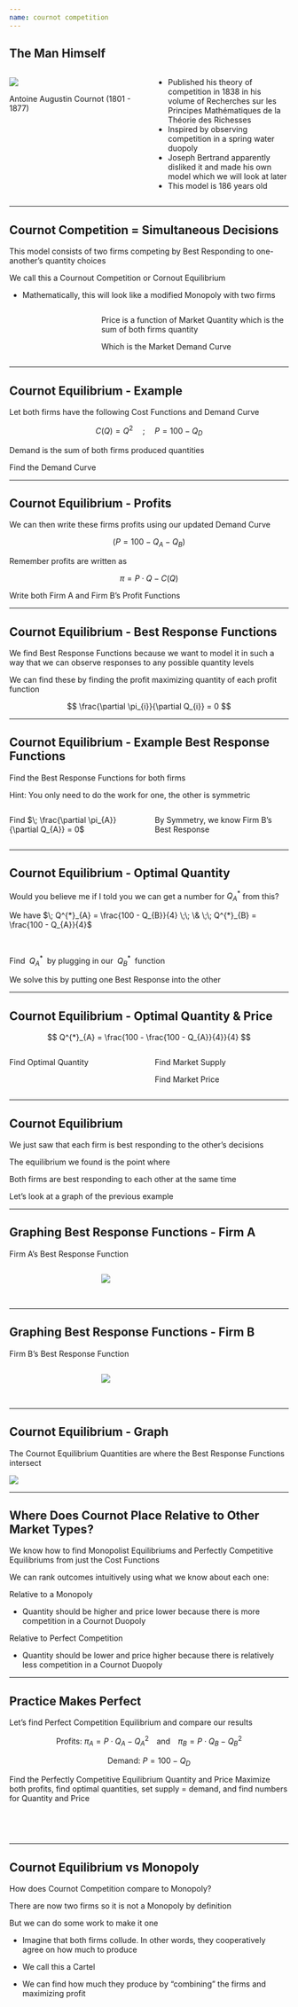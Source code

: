 ```yaml
---
name: cournot competition
---
```


## The Man Himself 

:::: {.columns}

::: {.column width="50%"}
![](images/antoine-augustin-cournot.jpg){fig-align="center"}

[Antoine Augustin Cournot (1801 - 1877)]{.hi .align-center .small}
:::

::: {.column width="50%"}
- Published his theory of competition in 1838 in his volume of Recherches sur les Principes Mathématiques de la Théorie des Richesses
- Inspired by observing competition in a spring water duopoly
- Joseph Bertrand apparently disliked it and made his own model which we will look at later
- This model is 186 years old
:::

::::

---

## Cournot Competition = Simultaneous Decisions

This model consists of two firms competing by [Best Responding]{.hi-orange} to one-another's quantity choices

We call this a [Cournout Competition or Cornout Equilibrium]{.hi} 

- Mathematically, this will look like a modified [Monopoly]{.hi-red} with two firms 

:::: {.columns}

::: {.column width="30%"}

<br><br>

::: {.fragment .small}
\begin{align*}
    \pi_{A} &= P \cdot Q_{A} - C(Q_{A}) \\
    \pi_{B} &= P \cdot Q_{B} - C(Q_{B}) \\
\end{align*}
:::

:::

::: {.column width="70%"}

::: {.fragment}
[Price is a function of Market Quantity which is the sum of both firms quantity]{.hi .align-center}
:::

::: {.fragment}
\begin{align*}
    P &= f(Q_{S}) = f(Q_{A} + Q_{B})
\end{align*}

[Which is the Market Demand Curve]{.h .align-center}
:::

:::

::::

---

## Cournot Equilibrium - Example

Let both firms have the following [Cost Functions]{.hi} and [Demand Curve]{.hi}

$$
    C(Q) = Q^{2} \;\;\;\;\; ; \;\;\;\;\; P = 100 - Q_{D}
$$

[Demand]{.hi} is the sum of both firms produced quantities

::: {.fragment}
\begin{align*}
    Q_{D} &= Q_{A} + Q_{B} \\
\end{align*}
:::

::: {.fragment}
[Find the Demand Curve]{.hi .align-center}
:::

::: {.fragment}
\begin{align*}
    P &= 100 - \color{red}{Q_{D}} \\
    P &= 100 - \color{red}{(Q_{A} + Q_{B})} \\
     P &= 100 - Q_{A} - Q_{B}
\end{align*}
:::

---

## Cournot Equilibrium - Profits

We can then write these firms profits using our [updated Demand Curve]{.hi} 

$$
    (P = 100 - Q_{A} - Q_{B})
$$

Remember profits are written as

$$
    \pi = P \cdot Q - C(Q)
$$

[Write both Firm A and Firm B's Profit Functions]{.hi .align-center}

::: {.fragment}
\begin{align*}
    \pi_{A} &= (100 - Q_{A} - Q_{B}) \cdot Q_{A} - Q_{A}^{2} \\ \\
    \pi_{B} &= (100 - Q_{A} - Q_{B}) \cdot Q_{B} - Q_{B}^{2}
\end{align*}
:::

---

## Cournot Equilibrium - Best Response Functions 

We find [Best Response Functions]{.hi-orange} because we want to model it in such a way that we can observe responses to any possible quantity levels

We can find these by finding the profit maximizing quantity of each profit function

$$
    \frac{\partial \pi_{i}}{\partial Q_{i}} = 0
$$

---

## Cournot Equilibrium - Example Best Response Functions

[\begin{align*}
    \pi_{A} &= (100 - Q_{A} - Q_{B}) \cdot Q_{A} - Q_{A}^{2} \\ \\
    \pi_{B} &= (100 - Q_{A} - Q_{B}) \cdot Q_{B} - Q_{B}^{2}
\end{align*}]{.tiny }

[Find the Best Response Functions for both firms]{.hi .note .align-center .small}

[Hint: You only need to do the work for one, the other is symmetric]{.hi .align-center .small}

:::: {.columns}

::: {.column width="50%"}
[Find $\; \frac{\partial \pi_{A}}{\partial Q_{A}} = 0$]{.hi .align-center .small}

::: {.fragment .tiny}
\begin{align*}
    100 - 2Q_{A} - Q_{B} - 2Q_{A} &= 0 \\
    4Q_{A} &= 100 - Q_{B} \\ 
    Q^{*}_{A} &= \frac{100 - Q_{B}}{4}
\end{align*}    
:::

:::

::: {.column width="50%"}

::: {.fragment}
[By Symmetry, we know Firm B's Best Response]{.hi .align-center}

\begin{align*}
    Q^{*}_{B} &= \frac{100 - Q_{A}}{4}
\end{align*}
:::

:::

::::

---

## Cournot Equilibrium - Optimal Quantity 

Would you believe me if I told you we can get a number for $Q_{A}^{*}$ from this?

::: {.fragment .tiny}
We have $\; Q^{*}_{A} = \frac{100 - Q_{B}}{4} \;\; \& \;\; Q^{*}_{B} = \frac{100 - Q_{A}}{4}$

<br>

[Find $\; Q^{*}_{A} \;$ by plugging in our $\; Q^{*}_{B} \;$ function]{.hi .align-center .small}
:::

::: {.fragment .small}
[We solve this by putting one Best Response into the other]{.hi .align-center}

\begin{align*}
    Q^{*}_{A} = \frac{100 - \color{red}{Q_{B}}}{4} \\ \\
    Q^{*}_{A} = \frac{100 - \color{red}{\frac{100 - Q_{A}}{4}}}{4}
\end{align*}
:::

---

## Cournot Equilibrium - Optimal Quantity & Price

$$
    Q^{*}_{A} = \frac{100 - \frac{100 - Q_{A}}{4}}{4}
$$

:::: {.columns}

::: {.column width="50%"}
[Find Optimal Quantity]{.hi .align-center}

::: {.fragment}
\begin{align*}
    4Q^{*}_{A} &= 100 - \frac{100 - Q_{A}^{*}}{4} \\
    16Q^{*}_{A} &= 400 - (100 - Q_{A}^{*}) \\ 
    15Q^{*}_{A} &= 300 \\
    Q^{*}_{A} &= 20 = Q^{*}_{B} 
\end{align*}
:::

:::

::: {.column width="50%"}
[Find Market Supply]{.hi .align-center .small}

::: {.fragment .small}
\begin{align*}
    Q_{S} &= Q_{A}^{*} + Q_{B}^{*} \\ 
    Q_{S} &= 20 + 20 \\
    Q_{S} &= 40
\end{align*}
:::

[Find Market Price]{.hi .align-center .small}

::: {.fragment .small}
\begin{align*}
    P &= 100 - Q_{D} \\
    P &= 100 - 40 \\
    P^{*} &= 60
\end{align*}
:::

:::

::::

---

## Cournot Equilibrium 

We just saw that each firm is best responding to the other's decisions

[The equilibrium we found is the point where]{.align-center} 

[Both firms are best responding to each other at the same time]{.hi .align-center}

Let's look at a graph of the previous example

---

## Graphing Best Response Functions - Firm A

[Firm A's Best Response Function]{.hi-orange .align-center}

:::: {.columns}

::: {.column width="30%"}

<br><br>

\begin{align*}
    Q^{*}_{A} &= \frac{100 - Q^{*}_{B}}{4} \\ \\
    Q^{*}_{A} &= 25 - \frac{Q^{*}_{B}}{4}
\end{align*}

:::

::: {.column width="70%"}
![](images/firm-a-best-response.png)
:::

::::

---

## Graphing Best Response Functions - Firm B

[Firm B's Best Response Function]{.hi-orange .align-center}

:::: {.columns}

::: {.column width="30%"}

<br><br>

\begin{align*}
    Q^{*}_{B} &= \frac{100 - Q^{*}_{A}}{4} \\ \\
    Q^{*}_{B} &= 25 - \frac{Q^{*}_{A}}{4}
\end{align*}

:::

::: {.column width="70%"}
![](images/firm-b-best-response.png)
:::

::::

---

## Cournot Equilibrium - Graph

The [Cournot Equilibrium Quantities]{.hi} are where the [Best Response Functions]{.hi-orange} intersect

![](images/cournot-equilibrium.png){fig-align="center"}

---

## Where Does Cournot Place Relative to Other Market Types?

We know how to find [Monopolist Equilibriums]{.hi-red} and [Perfectly Competitive Equilibriums]{.hi-green} from just the [Cost Functions]{.hi} 

We can rank outcomes intuitively using what we know about each one:

Relative to a [Monopoly]{.hi-red}

::: {.fragment}
- Quantity should be higher and price lower because there is [more]{.hi} competition in a [Cournot Duopoly]{.hi}
:::

Relative to [Perfect Competition]{.hi-green}

::: {.fragment}
- Quantity should be lower and price higher because there is relatively less competition in a [Cournot Duopoly]{.hi}
:::

---

## Practice Makes Perfect

Let's find [Perfect Competition Equilibrium]{.hi-green} and compare our results

::: {.fragment .tiny}
$$
    \text{Profits: } \pi_{A} = P \cdot Q_{A} - Q_{A}^{2} \;\;\;\; \text{and} \;\;\;\; \pi_{B} = P \cdot Q_{B} - Q_{B}^{2}
$$

$$
    \text{Demand: } P = 100 - Q_{D}
$$

[Find the Perfectly Competitive Equilibrium Quantity and Price]{.hi .align-center}
[Maximize both profits, find optimal quantities, set supply = demand, and find numbers for Quantity and Price]{.hi .align-center}
:::

::: {.fragment .small}

:::: {.columns}

::: {.column width="33%" .tiny}
\begin{align*}
    \frac{\partial \pi_{A}}{\partial Q_{A}} &= 0 \\
    P - 2Q_{A} &= 0 \\
    Q_{A}^{*} &= \frac{P}{2} \\
    Q_{B}^{*} &= \frac{P}{2}
\end{align*}
:::

::: {.column width="33%" .tiny}
::: {.fragment}
\begin{align*}
    Q_{S} &= Q_{A}^{*} + Q_{B}^{*} \\
    Q_{S} &= \frac{P}{2} + \frac{P}{2} = P 
\end{align*}

\begin{align*}
    \text{Supply} &= \text{Demand} \\
    Q_{S} &= 100 - Q_{D} \\
    2Q &= 100 \\
    Q^{*} &= 50  
\end{align*}
:::
:::

::: {.column width="33%"}
<br>

::: {.fragment}
\begin{align*}
    P^{*} &= 100 - Q^{*} \\
    P^{*} &= 100 - 50 \\
    P^{*} &= 50
\end{align*}
:::
:::

::::

:::

---

## Cournot Equilibrium vs Monopoly

How does [Cournot Competition]{.hi} compare to [Monopoly]{.hi-red}?

There are now two firms so it is not a [Monopoly]{.hi-red} by definition

But we can do some work to make it one

::: {.incremental}
- Imagine that both firms [collude]{.hi}. In other words, they [cooperatively agree on how much to produce]{.hi}
- We call this a [Cartel]{.hi-purple}

- We can find how much they produce by "combining" the firms and maximizing profit
:::